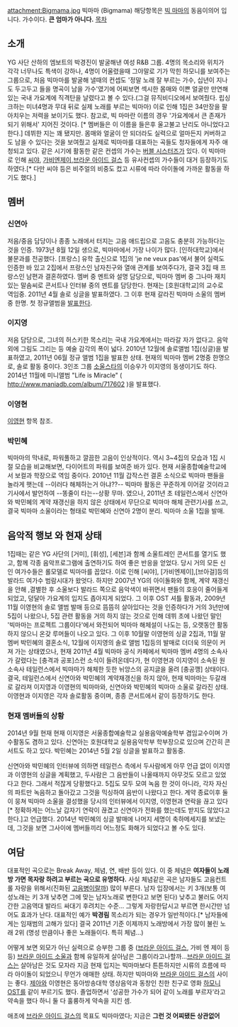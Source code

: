 attachment:Bigmama.jpg
빅마마 (Bigmama)
해당항목은 [[빅 마마]]의 동음이의어 입니다.
가수이다. '''큰 엄마가 아니다.'''
[[목차]]
== 소개 ==
YG 사단 산하의 엠보트의 박경진이 발굴해낸 여성 R&B 그룹. 4명의 목소리와 위치가 각각 너무나도 특색이 강하나, 4명이 어울렸을때 그야말로 기가 막힌 하모니를 보여주는 그룹으로, 처음 빅마마를 발굴해 낼때의 컨셉도 '정말 노래 잘 부르는 가수, 십년이 지나도 두고두고 들을 명곡이 남을 가수'였기에  어찌보면 섹시한 몸매와 이쁜 얼굴만 만연해 있는 국내 가요계에 직격탄을 날렸다고 볼 수 있다.(그걸 뮤직비디오에서 보여줬다. 립싱크하는 미녀4명과  무대 뒤로 실제 노래를 부르는 빅마마) 이로 인해 1집은 34만장을 팔아치우는 저력을 보이기도 했다. 참고로, 빅 마마란 이름의 경우 '가요계에서 큰 존재가 되기 위해서' 지어진 것이다. [* 멤버들은 이 이름을 들은후 울고불고 난리도 아니었다고 한다.] 데뷔한 지는 꽤 됐지만. 몸매와 얼굴이 안 되더라도 실력으로 얼마든지 커버하고도 남을 수 있다는 것을 보여줬고 실제로 빅마마를 대표하는 곡들도 청자들에게 자주 애청되고 있다. 같은 시기에 활동한 같은 컨셉의 가수는 [[버블 시스터즈]]가 있다. 이 빅마마로 인해 [[씨야]], [[가비엔제이]],[[브라운 아이드 걸스]] 등 유사컨셉의 가수들이 대거 등장하기도 하였다.[* 다만 씨야 등은 비주얼의 비중도 컸고 시류에 따라 아이돌에 가까운 활동을 하기도 했다.]

== 멤버 == 
=== 신연아 === 
저음/중음 담당이나 종종 노래에서 터지는 고음 애드립으로 고음도 충분히 가능하다는 것을 인증. 1973년 8월 12일 생으로, 빅마마에서 가장 나이가 많다. [인하대학교]에서 불문과를 전공했다. [프랑스] 유학 출신으로 1집의 'je ne veux pas'에서 불어 실력도 인증한 바 있고 2집에서 프랑스인 남자친구와 열애 관계를 보여주다가, 결국 3집 때 프랑스인 남편과 결혼하였다. 멤버 중 멘트와 설명 담당으로, 빅마마 멤버 중 그나마 재치있는 말솜씨로 콘서트나 인터뷰 중의 멘트를 담당한다. 현재는 [호원대학교]의 교수로 역임중. 2011년 4월 솔로 싱글을 발표하였다. 그 이후 현재 갈라진 빅마마 소울의 멤버 중 한명.
첫 정규앨범을 [http://m.news.naver.com/read.nhn?mode=LSD&sid1=106&sid2=221&oid=108&aid=0002360336 발표한다].
=== 이지영 ===
저음 담당으로, 그녀의 허스키한 목소리는 국내 가요계에서는 따라갈 자가 없다고. 음악 외에 그림도 그리는 등 예술 감각의 폭이 넓다. 2010년 12월에 솔로앨범 1집(싱글)을 발표하였고, 2011년 06월 정규 앨범 1집을 발표한 상태. 현재의 빅마마 멤버 2명중 한명으로, 솔로 활동 중이다. 3인조 그룹 [[소울스타]]의 이승우가 이지영의 동생이기도 하다. 2014년 11월에 미니앨범 "Life is Miracle" ( http://www.maniadb.com/album/717602 )을 발표했다.

{{{#!html
<iframe width="420" height="315" src="//www.youtube.com/embed/XmE3Kh_XUBc" frameborder="0" allowfullscreen></iframe>
}}}
=== 이영현 ===
[[이영현]] 항목 참조.
=== 박민혜 ===
빅마마의 막내로, 파워풀하고 깔끔한 고음이 인상적이다. 역시 3~4집의 모습과 1집 시절 모습을 비교해보면, 다이어트의 파워를 보여준 바가 있다. 현재 서울종합예술학교에서 보컬과 학장으로 역임 중이다. 2010년 11월 갑작스런 결혼 소식으로 빅마마 팬들을 놀라게 햇는데 --이러다 해체하는거 아냐??-- 빅마마 활동은 꾸준하게 이어갈 것이라고 기사에서 발언하여 --똥줄이 타는--상황 무마. 였으나, 2011년 초 테일런스에서 신연아와 박민혜의 계약 재갱신을 하지 않은 상태에서 무단으로 빅마마 해체 관련기사를 쓰고, 결국 빅마마 소울이라는 형태로 박민혜와 신연아 2명이 분리. 빅마마 소울 1집을 발매.

== 음악적 행보 와 현재 상태 ==
1집때는 같은 YG 사단의 [거미], [휘성], [세븐]과 함께 소울트레인 콘서트를 열기도 했고, 함께 각종 음악프로그램에 출연하기도 하여 좋은 반응을 얻었다. 당시 거의 모든 신인 여가수들은 롤모델로 빅마마를 꼽았다. 이로 인해 [씨야], [가비엔제이],[브아걸]등의 발라드 여가수 범람시대가 왔엇다. 하지만 2007년 YG의 아이돌화와 함께, 계약 재갱신을 안해 ,결별한 후 소울보다 발라드 쪽으로 음악색이 바뀌면서 팬들의 호응이 줄어들게 되었고, 덩달아 가요계의 입지도 좁아지게 되었다. 그 이후 OST 셔틀 활동과, 2009년 11월 이영현의 솔로 앨범 발매 등으로 뜸뜸히 살아있다는 것을 인증하다가 거의 3년만에 5집이 나왔으나, 5집 관련 활동을 거의 하지 않는 것으로 인해 데뷔 초에 나왔던 말인 '빅마마는 프로젝트 그룹이다'에서 와전되어 빅마마 해체설이 나도는 등, 오랫동안 활동하지 않으니 온갖 루머들이 나오고 있다. 그 이후 10월말 이영현의 싱글 2집과, 11월 말 멤버 박민혜의 결혼소식, 12월에 이지영의 솔로 앨범 1집등의 발매로 더더욱 의문이 커져 가는 상태였으나, 현재 2011년 4월 빅마마 공식 카페에서 빅마마 멤버 4명의 소속사가 갈렸다는 [충격과 공포]스런 소식이 들려온데다가, 현 이영현과 이지영이 소속된 원 소속사 테일런스에서 빅마마가 해체한 듯한 뉘앙스의 공지글을 올려 [충공깽] 상태이다. 결국, 테일런스에서 신연아와 박민혜의 계약재갱신을 하지 않아, 현재 빅마마는 두갈래로 갈라져 이지영과 이영현의 빅마마와, 신연아와 박민혜의 빅마마 소울로 갈라진 상태. 이영현과 이지영은 각자 솔로활동 중이며, 종종 콘서트에서 같이 등장하기도 한다.


=== 현재 멤버들의 상황 ===
2014년 9월 현재 현재 이지영은 서울종합예술학교 실용음악예술학부 겸임교수이며 가수활동도 겸하고 있다. 신연아는 호원대학교 실용음악학부 학부장으로 있으며 간간히 콘서트도 하고 있다. 박민혜는 2014년 5월 2일 싱글을 발표하고 활동중.

신연아와 박민혜의 인터뷰에 의하면 테일런스 측에서 두사람에게 아무 언급 없이 이지영과 이영현의 싱글을 계획했고, 두사람은 그 음반들이 나올때까지 아무것도 모르고 있었다고 한다. 그래서 적잖게 당황했다고. 5집도 모두 모여 녹음 한 것이 아니라, 각자 자신의 파트만 녹음하고 돌아갔고 그것을 믹싱하여 음반이 나왔다고 한다. 계약 종료이후 둘이 뭉쳐 빅마마 소울을 결성했을 당시의 인터뷰에서 이지영, 이영현과 연락을 끊고 있다[* 정확하게는 어느날 갑자기 연락이 끊겼고 신연아가 전화를 했는데도 받지도 않았다고 한다.]고 언급했다. 2014년 박민혜의 싱글 발매에 나머지 세명이 축하메세지를 보냈는데, 그것을 보면 그사이에 멤버들끼리 어느정도 화해가 되었다고 볼 수도 있다.
== 여담 ==
대표적인 곡으로는 Break Away, 체념, 연, 배반 등이 있다. 이 중 체념은 '''여자들이 노래방 가면 목자랑 하려고 부르는 곡으로 유명하다.''' 사실 체념같은 곡은 남자들도 고음컨트롤 자랑을 위해서(진화된 [[고음병]]이랄까) 많이 부른다. 남자 입장에서는 키 3개(보통 여성노래는 키 3개 낮추면 그에 맞는 남자노래로 변한다고 보면 된다) 낮추고 불러도 어지간한 고음역대 발라드 싸대기 후려치는 수준... 그렇게 자랑한답시고 부르면 한시간만 넘어도 효과가 난다. 대표적인 예가 '''박경림''' 목소리가 되는 경우가 일반적이다.[* 남자들에게는 임재범의 고해가 있다] 결국 2011년 기준 이제까지 노래방에서 가장 많이 불린 노래 2위
(명성 만큼이나 좋은 노래들이다. 특히 체념...)

어떻게 보면 외모가 아닌 실력으로 승부한 그룹 중 ([[브라운 아이드 걸스]], 가비 엔 제이 등등) [[브라운 아이드 소울]]과 함께 유일하게 살아남은 그룹이라고나할까...[[브라운 아이드 걸스]]는 살아남은 것도 모자라 지금 현재 입지는 빅마마보다 튼튼하지만 시류의 흐름에 따라 아이돌이 되었으니 무언가 애매한 상태. 하지만 빅마마와 [[브라운 아이드 걸스]]의 사이는 좋다. [[제아]]와 이영현은 동아방송대학 영상음악과 동창인 친한 친구로 영화 [[하모니]] [[OST]]를 같이 부르기도 했다. 졸업하면서 '성공한 가수가 되어 같이 노래를 부르자'라고 약속을 했다 하니 둘 다 훌륭하게 약속을 지킨 셈.

애초에 [[브라운 아이드 걸스]]의 목표도 빅마마였다; 지금은 '''그런 것 어찌됐든 상관없어'''
